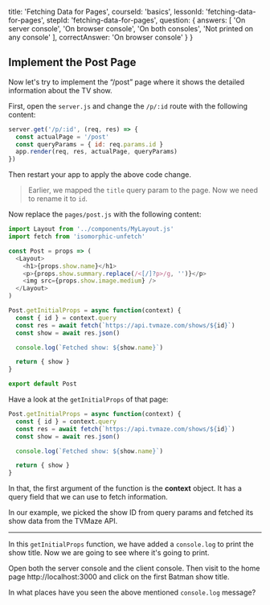 
  title: 'Fetching Data for Pages',
  courseId: 'basics',
  lessonId: 'fetching-data-for-pages',
  stepId: 'fetching-data-for-pages',
  question: {
    answers: [
      'On server console',
      'On browser console',
      'On both consoles',
      'Not printed on any console'
    ],
    correctAnswer: 'On browser console'
  }
}

## Implement the Post Page

Now let's try to implement the “/post” page where it shows the detailed information about the TV show.

First, open the `server.js` and change the `/p/:id` route with the following content:

```js
server.get('/p/:id', (req, res) => {
  const actualPage = '/post'
  const queryParams = { id: req.params.id }
  app.render(req, res, actualPage, queryParams)
})
```

Then restart your app to apply the above code change.

> Earlier, we mapped the `title` query param to the page. Now we need to rename it to `id`.

Now replace the `pages/post.js` with the following content:

```js
import Layout from '../components/MyLayout.js'
import fetch from 'isomorphic-unfetch'

const Post = props => (
  <Layout>
    <h1>{props.show.name}</h1>
    <p>{props.show.summary.replace(/<[/]?p>/g, '')}</p>
    <img src={props.show.image.medium} />
  </Layout>
)

Post.getInitialProps = async function(context) {
  const { id } = context.query
  const res = await fetch(`https://api.tvmaze.com/shows/${id}`)
  const show = await res.json()

  console.log(`Fetched show: ${show.name}`)

  return { show }
}

export default Post
```

Have a look at the `getInitialProps` of that page:

```js
Post.getInitialProps = async function(context) {
  const { id } = context.query
  const res = await fetch(`https://api.tvmaze.com/shows/${id}`)
  const show = await res.json()

  console.log(`Fetched show: ${show.name}`)

  return { show }
}
```

In that, the first argument of the function is the **context** object. It has a query field that we can use to fetch information.

In our example, we picked the show ID from query params and fetched its show data from the TVMaze API.

---

In this `getInitialProps` function, we have added a `console.log` to print the show title. Now we are going to see where it's going to print.

Open both the server console and the client console.
Then visit to the home page http://localhost:3000 and click on the first Batman show title.

In what places have you seen the above mentioned `console.log` message?

